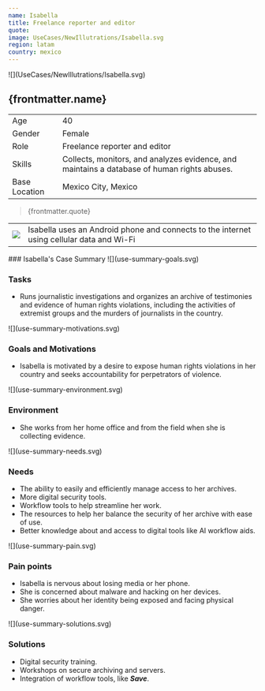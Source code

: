 ```yaml
---
name: Isabella
title: Freelance reporter and editor
quote:
image: UseCases/NewIllutrations/Isabella.svg
region: latam
country: mexico
---
```



<ProfileSection>
![](UseCases/NewIllutrations/Isabella.svg)

## **{frontmatter.name}**

|               |                                                                                                                 |
| ------------- | --------------------------------------------------------------------------------------------------------------- |
| Age           | 40                                                                                                              |
| Gender        | Female                                                                                                          |
| Role          | Freelance reporter and editor                                                                                   |
| Skills        | Collects, monitors, and analyzes evidence, and maintains a database of human rights abuses.                     |
| Base Location | Mexico City, Mexico                                                                                             |

> {frontmatter.quote}

|                    |                                                                                                            |
| ------------------ | ---------------------------------------------------------------------------------------------------------- |
| ![](play.svg)      | Isabella uses an Android phone and connects to the internet using cellular data and Wi-Fi                  |

</ProfileSection>
<AchievementsSection>
    ### Isabella's Case Summary

<AchievementItem>
![](use-summary-goals.svg)

### Tasks

- Runs journalistic investigations and organizes an archive of testimonies and evidence of human rights violations, including the activities of extremist groups and the murders of journalists in the country.

</AchievementItem>
<AchievementItem>
![](use-summary-motivations.svg)

### Goals and Motivations

- Isabella is motivated by a desire to expose human rights violations in her country and seeks accountability for perpetrators of violence. 

</AchievementItem>
<AchievementItem>
![](use-summary-environment.svg)

### Environment

- She works from her home office and from the field when she is collecting evidence. 

</AchievementItem>
<AchievementItem>
![](use-summary-needs.svg)

### Needs

- The ability to easily and efficiently manage access to her archives.
- More digital security tools.
- Workflow tools to help streamline her work.
- The resources to help her balance the security of her archive with ease of use.
- Better knowledge about and access to digital tools like AI workflow aids.  

</AchievementItem>
<AchievementItem>
![](use-summary-pain.svg)

### Pain points

- Isabella is nervous about losing media or her phone. 
- She is concerned about malware and hacking on her devices. 
- She worries about her identity being exposed and facing physical danger. 

</AchievementItem>
<AchievementItem>
![](use-summary-solutions.svg)

### Solutions

- Digital security training.
- Workshops on secure archiving and servers.
- Integration of workflow tools, like _**Save**_.

</AchievementItem>
</AchievementsSection>
